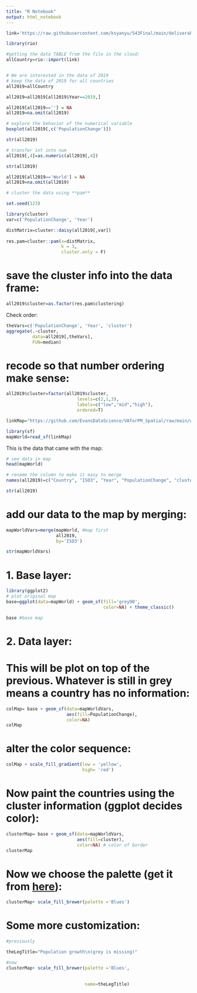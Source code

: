 ```yaml
---
title: "R Notebook"
output: html_notebook
---
```




```r
link='https://raw.githubusercontent.com/ksyanyu/543Final/main/deliverable3/PopulationGrowthAllCountry.csv'

library(rio)

#getting the data TABLE from the file in the cloud:
allCountry=rio::import(link)
```
```r

```

```r
# We are interested in the data of 2019
# keep the data of 2019 for all countries
all2019=allCountry
```

```r
all2019=all2019[all2019$Year==2019,]
```

```r
all2019[all2019==''] = NA
all2019=na.omit(all2019)
```

```r
# explore the behavior of the numerical variable
boxplot(all2019[,c('PopulationChange')])
```

```r
str(all2019)
```

```r
# transfer int into num
all2019[,4]=as.numeric(all2019[,4])
```




```r
str(all2019)
```

```r
all2019[all2019=='World'] = NA
all2019=na.omit(all2019)
```


```r
# cluster the data using **pam**

set.seed(123)

library(cluster)
var=c('PopulationChange', 'Year')

distMatrix=cluster::daisy(all2019[,var])
          
res.pam=cluster::pam(x=distMatrix,
                     k = 3,
                     cluster.only = F)

```


# save the cluster info into the data frame:

```r
all2019$cluster=as.factor(res.pam$clustering)
```

Check order:

```r
theVars=c('PopulationChange', 'Year', 'cluster')
aggregate(.~cluster,
          data=all2019[,theVars],
          FUN=median)
```

# recode so that number ordering make sense:

```r
all2019$cluster=factor(all2019$cluster,
                           levels=c(2,1,3),
                           labels=c("low","mid","high"), 
                           ordered=T)
```



```r
linkMap="https://github.com/EvansDataScience/VAforPM_Spatial/raw/main/worldMap.geojson" 

library(sf)
mapWorld=read_sf(linkMap)
```

This is the data that came with the map:

```r
# see data in map
head(mapWorld)
```

```r
# rename the column to make it easy to merge
names(all2019)=c("Country", "ISO3", "Year", "PopulationChange", "cluster")
```

```r
str(all2019)
```


# add our data to the map by merging:

```r
mapWorldVars=merge(mapWorld, #map first
                   all2019, 
                   by='ISO3') 
```

```r
str(mapWorldVars)
```

# 1. Base layer: 

```r
library(ggplot2)
# plot original map
base=ggplot(data=mapWorld) + geom_sf(fill='grey90',
                                     color=NA) + theme_classic()

base #base map

```

# 2. Data layer:

# This will be plot on top of the previous. Whatever is still in grey means a country has no information:

```r
colMap= base + geom_sf(data=mapWorldVars,
                       aes(fill=PopulationChange),
                       color=NA)
colMap
```

# alter the color sequence:

```r
colMap + scale_fill_gradient(low = 'yellow',
                             high= 'red')
```


# Now paint the countries using the cluster information (ggplot decides color):

```r
clusterMap= base + geom_sf(data=mapWorldVars,
                           aes(fill=cluster),
                           color=NA) # color of border
clusterMap 
```

# Now we choose the palette (get it from [here](http://colorbrewer2.org/)):

```r
clusterMap+ scale_fill_brewer(palette ='Blues')
```


# Some more customization:

```r
#previously

theLegTitle="Population growth\n(grey is missing)"

#now
clusterMap+ scale_fill_brewer(palette ='Blues',
                             
                              
                              name=theLegTitle)
```
